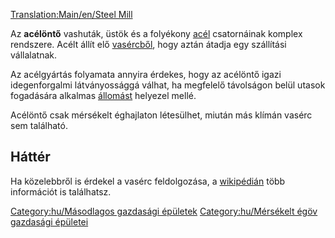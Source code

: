 [[Translation:Main/en/Steel Mill]]
{{hu/Gazdasági épületek|kép=Steelmill.png
|név=Acélöntő
|klíma=[[Main/en/Éghajlatok/Hu#Mérsékelt|mérsékelt]]
|elfogad=[[Main/hu/Vasérc|vasércet]]
|előállít=[[Main/hu/Acél|acélt]]
}}

Az '''acélöntő''' vashuták, üstök és a folyékony [[Main/hu/Acél|acél]] csatornáinak komplex rendszere. Acélt állít elő [[Main/hu/Vasérc|vasércből]], hogy aztán átadja egy szállítási vállalatnak.

Az acélgyártás folyamata annyira érdekes, hogy az acélöntő igazi idegenforgalmi látványossággá válhat, ha megfelelő távolságon belül utasok fogadására alkalmas [[Main/hu/Állomások|állomást]] helyezel mellé.

Acélöntő csak mérsékelt éghajlaton létesülhet, miután más klímán vasérc sem található.

==Háttér==
Ha közelebbről is érdekel a vasérc feldolgozása, a [http://hu.wikipedia.org/wiki/Kohászat wikipédián] több információt is találhatsz.

{{hu/Navbox Gazdasági épületek}}

[[Category:hu/Másodlagos gazdasági épületek]]
[[Category:hu/Mérsékelt égöv gazdasági épületei]]